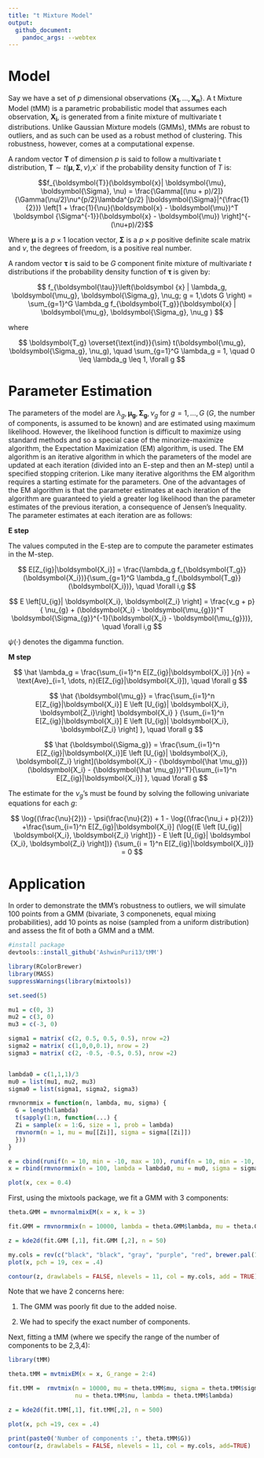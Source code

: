 ```yaml
---
title: "t Mixture Model"
output:
  github_document:
    pandoc_args: --webtex
---
```


# Model

Say we have a set of  $p$ dimensional observations $\{\boldsymbol{X_1}, \dots, \boldsymbol{X_n}\}$. A t Mixture Model (tMM) is a parametric probabilistic model that assumes each observation,  $\boldsymbol{X_i}$, is generated from a finite mixture of multivariate t distributions. Unlike Gaussian Mixture models (GMMs), tMMs are robust to outliers, and as such can be used as a robust method of clustering. This robustness, however, comes at a computational expense.

A random vector $\boldsymbol{T}$ of dimension $p$ is said to follow a multivariate t distribution, $\boldsymbol {T} \sim t(\boldsymbol {\mu}, \boldsymbol{ \Sigma}, \nu)$,x` if the probability density function of $T$ is:


$$f_{\boldsymbol{T}}(\boldsymbol{x}| \boldsymbol{\mu}, \boldsymbol{\Sigma}, \nu) = \frac{\Gamma[(\nu + p)/2]}{\Gamma(\nu/2)\nu^{p/2}\lambda^{p/2} |\boldsymbol{\Sigma}|^{\frac{1}{2}}}  \left[1 + \frac{1}{\nu}(\boldsymbol{x} - \boldsymbol{\mu})^T \boldsymbol {\Sigma^{-1}}(\boldsymbol{x} - \boldsymbol{\mu}) \right]^{-(\nu+p)/2}$$

Where $\boldsymbol{\mu}$ is a $p \times 1$ location vector, $\boldsymbol{\Sigma}$ is a $p \times p$ positive definite scale matrix and $\nu$, the degrees of freedom, is a positive real number.

A random vector $\boldsymbol{\tau}$ is said to be $G$ component finite mixture of multivariate $t$ distributions if the probability density function of $\boldsymbol{\tau}$ is given by:

$$
f_{\boldsymbol{\tau}}\left(\boldsymbol {x} | \lambda_g, \boldsymbol{\mu_g}, \boldsymbol{\Sigma_g}, \nu_g; g = 1,\dots G \right) = \sum_{g=1}^G \lambda_g f_{\boldsymbol{T_g}}(\boldsymbol{x} | \boldsymbol{\mu_g}, \boldsymbol{\Sigma_g}, \nu_g ) 
$$

where

$$
\boldsymbol{T_g} \overset{\text{ind}}{\sim} t(\boldsymbol{\mu_g}, \boldsymbol{\Sigma_g}, \nu_g), \quad \sum_{g=1}^G \lambda_g = 1, \quad 0 \leq \lambda_g \leq 1, \forall g
$$

# Parameter Estimation

The parameters of the model are $\lambda_g, \boldsymbol{\mu_g}, \boldsymbol{\Sigma_g}, \nu_g$ for $g = 1, \dots, G$ ($G$, the number of components, is assumed to be known) and are estimated using maximum likelihood. However, the likelihood function is difficult to maximize using standard methods and so a special case of the minorize-maximize algorithm, the Expectation Maximization (EM) algorithm, is used. The EM algorithm is an iterative algorithm in which the parameters of the model are updated at each iteration (divided into an E-step and then an M-step) until a specified stopping criterion. Like many iterative algorithms the EM algorithm requires a starting estimate for the parameters. One of the advantages of the EM algorithm is that the parameter estimates at each iteration of the algorithm are guaranteed to yield a greater log likelihood than the parameter estimates of the previous iteration, a consequence of Jensen's Inequality. The parameter estimates at each iteration are as follows:

**E step**

The values computed in the E-step are to compute the parameter estimates in the M-step.

$$
E[Z_{ig}|\boldsymbol{X_i}] =  \frac{\lambda_g f_{\boldsymbol{T_g}}(\boldsymbol{X_i})}{\sum_{g=1}^G \lambda_g f_{\boldsymbol{T_g}}(\boldsymbol{X_i})}, \quad \forall i,g
$$ 

$$
E \left[U_{ig}| \boldsymbol{X_i}, \boldsymbol{Z_i}  \right] = \frac{v_g + p}{ \nu_{g} + (\boldsymbol{X_i} - \boldsymbol{\mu_{g}})^T \boldsymbol{\Sigma_{g}}^{-1}(\boldsymbol{X_i} - \boldsymbol{\mu_{g}})}, \quad \forall i,g
$$

$\psi(\cdot )$ denotes the digamma function.

**M step**

$$
\hat \lambda_g = \frac{\sum_{i=1}^n E[Z_{ig}|\boldsymbol{X_i}] }{n} = \text{Ave}_{i=1, \dots, n}(E[Z_{ig}|\boldsymbol{X_i}]), \quad \forall g
$$

$$
\hat {\boldsymbol{\mu_g}} = \frac{\sum_{i=1}^n E[Z_{ig}|\boldsymbol{X_i}]  E \left [U_{ig}| \boldsymbol{X_i}, \boldsymbol{Z_i}\right] \boldsymbol{X_i} } {\sum_{i=1}^n E[Z_{ig}|\boldsymbol{X_i}]  E \left [U_{ig}| \boldsymbol{X_i}, \boldsymbol{Z_i} \right] }, \quad \forall g
$$

$$
\hat {\boldsymbol{\Sigma_g}} = \frac{\sum_{i=1}^n E[Z_{ig}|\boldsymbol{X_i}]E \left [U_{ig}| \boldsymbol{X_i}, \boldsymbol{Z_i} \right](\boldsymbol{X_i} - {\boldsymbol{\hat \mu_g}})(\boldsymbol{X_i} - {\boldsymbol{\hat \mu_g}})^T}{\sum_{i=1}^n E[Z_{ig}|\boldsymbol{X_i}] }, \quad \forall g
$$

The estimate for the $\nu_g$'s must be found by solving the following univariate equations for each $g$:

$$
\log{(\frac{\nu}{2})} - \psi(\frac{\nu}{2}) + 1 - \log{(\frac{\nu_i + p}{2})} +\frac{\sum_{i=1}^n E[Z_{ig}|\boldsymbol{X_i}] (\log{(E \left [U_{ig}| \boldsymbol{X_i}, \boldsymbol{Z_i} \right])} - E \left [U_{ig}| \boldsymbol  {X_i}, \boldsymbol{Z_i} \right])} {\sum_{i = 1}^n E[Z_{ig}|\boldsymbol{X_i}]} = 0
$$

# Application


In order to demonstrate the tMM's robustness to outliers, we will simulate 100 points from a GMM (bivariate, 3 componenets, equal mixing probabilities), add 10 points as noise (sampled from a uniform distribution) and assess the fit of both a GMM and a tMM.

```r
#install package
devtools::install_github('AshwinPuri13/tMM')
```

```r
library(RColorBrewer)
library(MASS)
suppressWarnings(library(mixtools))

set.seed(5)

mu1 = c(0, 3)
mu2 = c(3, 0)
mu3 = c(-3, 0)

sigma1 = matrix( c(2, 0.5, 0.5, 0.5), nrow =2)
sigma2 = matrix( c(1,0,0,0.1), nrow = 2)
sigma3 = matrix( c(2, -0.5, -0.5, 0.5), nrow =2)


lambda0 = c(1,1,1)/3
mu0 = list(mu1, mu2, mu3)
sigma0 = list(sigma1, sigma2, sigma3)

rmvnormmix = function(n, lambda, mu, sigma) {
  G = length(lambda)
  t(sapply(1:n, function(...) {
  Zi = sample(x = 1:G, size = 1, prob = lambda)
  rmvnorm(n = 1, mu = mu[[Zi]], sigma = sigma[[Zi]])
  }))
}

e = cbind(runif(n = 10, min = -10, max = 10), runif(n = 10, min = -10, max = 10))
x = rbind(rmvnormmix(n = 100, lambda = lambda0, mu = mu0, sigma = sigma0), e)

plot(x, cex = 0.4)
```

First, using the mixtools package, we fit a GMM with 3 components:

```r
theta.GMM = mvnormalmixEM(x = x, k = 3)

fit.GMM = rmvnormmix(n = 10000, lambda = theta.GMM$lambda, mu = theta.GMM$mu, sigma = theta.GMM$sigma)

z = kde2d(fit.GMM [,1], fit.GMM [,2], n = 50)

my.cols = rev(c("black", "black", "gray", "purple", "red", brewer.pal(11, "RdYlBu")))
plot(x, pch = 19, cex = .4)

contour(z, drawlabels = FALSE, nlevels = 11, col = my.cols, add = TRUE)
```

Note that we have 2 concerns here: 

1. The GMM was poorly fit due to the added noise. 

2. We had to specify the exact number of components. 

Next, fitting a tMM (where we specify the range of the number of components to be 2,3,4):

```r
library(tMM)

theta.tMM = mvtmixEM(x = x, G_range = 2:4)

fit.tMM =  rmvtmix(n = 10000, mu = theta.tMM$mu, sigma = theta.tMM$sigma, 
                   nu = theta.tMM$nu, lambda = theta.tMM$lambda)

z = kde2d(fit.tMM[,1], fit.tMM[,2], n = 500)

plot(x, pch =19, cex = .4)

print(paste0('Number of components :', theta.tMM$G))
contour(z, drawlabels = FALSE, nlevels = 11, col = my.cols, add=TRUE)
```
